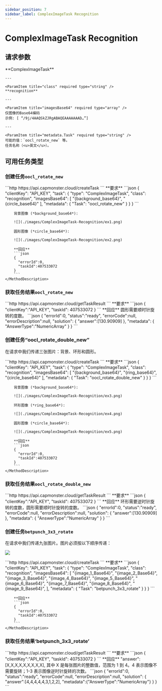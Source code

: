 ```yaml
---
sidebar_position: 7
sidebar_label: ComplexImageTask Recognition
---
```




# ComplexImageTask Recognition

## 请求参数
<TabItem value="proxyless" label="ComplexImageTask (without proxy)" default className="bordered-panel">
    <ParamItem title="type" required type="string" />
    **ComplexImageTask**

    ---

    <ParamItem title="class" required type="string" />
    **recognition**

    ---

    <ParamItem title="imagesBase64" required type="array" />
    仅图像的Base64编码
    示例: [ “/9j/4AAQSkZJRgABAQEAAAAAAAD…”]

    ---

    <ParamItem title="metadata.Task" required type="string" />
    可能的值：`oocl_rotate_new` 等。
	任务名称（<u>英文</u>）。

</TabItem>


## 可用任务类型

### 创建任务`oocl_rotate_new`

<TabItem value="proxyless" label="RecaptchaV2TaskProxyless (without proxy)" default className="method-panel">
	<MethodItem>
		```http
		https://api.capmonster.cloud/createTask
		```
	</MethodItem>
	<MethodDescription>
		**要求**
		```json
		{
			"clientKey": "API_KEY",
			"task": {
				"type": "ComplexImageTask",
				"class": "recognition",
				"imagesBase64": [
					"{background_base64}",
					"{circle_base64}"
				],
				"metadata": {
					"Task": "oocl_rotate_new"
				}
			}
		}
		```

		背景图像 (*background_base64*):

		![](./images/ComplexImageTask-Recognition/ex1.png)

		圆形图像 (*circle_base64*):

		![](./images/ComplexImageTask-Recognition/ex2.png)

		**回应**
		```json
		{
		  "errorId":0,
		  "taskId":407533072
		}
		```
	</MethodDescription>
</TabItem>


### 获取任务结果`oocl_rotate_new`

<TabItem value="proxyless" label="GeeTestTaskProxyless (without proxy)" default className="method-panel-full">
	<MethodItem>
		```http
		https://api.capmonster.cloud/getTaskResult
		```
	</MethodItem>
	<MethodDescription>
		**要求**
		```json
		{
		  "clientKey":"API_KEY",
		  "taskId": 407533072
		}
		```
		**回应**
		圆形需要顺时针旋转的度数。
		```json
		{
		  "errorId":0,
		  "status":"ready",
		  "errorCode":null,
		  "errorDescription":null,
		  "solution": {
			  "answer":[130.90909]
		  },
		   "metadata": {
			  "AnswerType":"NumericArray"
		  }
		}
		```
	</MethodDescription>
</TabItem>

### 创建任务“oocl_rotate_double_new”

在请求中我们传递三张图片：背景、环形和圆形。

<TabItem value="proxyless" label="ComplexImageTask (без прокси)" default className="method-panel">
	<MethodItem>
		```http
		https://api.capmonster.cloud/createTask
		```
	</MethodItem>
	<MethodDescription>
		**要求**
		```json
		{ 
			"clientKey": "API_KEY",
			"task": {
				"type": "ComplexImageTask",
				"class": "recognition",
				"imagesBase64": [
					"{background_base64}",
					"{ring_base64}",
					"{circle_base64}"
				],
				"metadata": {
					"Task": "oocl_rotate_double_new"
				}
			}
		}
		```

		背景图像 (*background_base64*):

		![](./images/ComplexImageTask-Recognition/ex3.png)

		环形图像 (*ring_base64*):

		![](./images/ComplexImageTask-Recognition/ex4.png)

		圆形图像 (*circle_base64*):

		![](./images/ComplexImageTask-Recognition/ex5.png)

		**回应**
		```json
		{
		  "errorId":0,
		  "taskId":407533072
		}
		```
	</MethodDescription>
</TabItem>

### 获取任务结果`oocl_rotate_double_new`

<TabItem value="proxyless" label="ComplexImageTask (without proxy)" default className="method-panel-full">
	<MethodItem>
		```http
		https://api.capmonster.cloud/getTaskResult
		```
	</MethodItem>
	<MethodDescription>
		**要求**
		```json
		{
		  "clientKey":"API_KEY",
		  "taskId": 407533072
		}
		```
		**回应**
		环形需要逆时针旋转的度数，圆形需要顺时针旋转的度数。
		```json
		{
		  "errorId":0,
		  "status":"ready",
		  "errorCode":null,
		  "errorDescription":null,
		  "solution": {
			  "answer":[130.90909]
		  },
		   "metadata": {
			  "AnswerType":"NumericArray"
		  }
		}
		```
	</MethodDescription>
</TabItem>


### 创建任务`betpunch_3x3_rotate`

在请求中我们传递九张图片。图片必须按以下顺序传递：

![](./images/ComplexImageTask-Recognition/betpunch_3x3_rotate_example.png)

<TabItem value="proxyless" label="ComplexImageTask (без прокси)" default className="method-panel">
	<MethodItem>
		```http
		https://api.capmonster.cloud/createTask
		```
	</MethodItem>
	<MethodDescription>
		**要求**
		```json
		{ 
			"clientKey": "API_KEY",
			"task": {
				"type": "ComplexImageTask",
				"class": "recognition",
				"imagesBase64": [
					"{image_1_Base64}",
					"{image_2_Base64}",
					"{image_3_Base64}",
					"{image_4_Base64}",
					"{image_5_Base64}",
					"{image_6_Base64}",
					"{image_7_Base64}",
					"{image_8_Base64}",
					"{image_9_Base64}",
				],
				"metadata": {
					"Task": "betpunch_3x3_rotate"
				}
			}
		}
		```

		**回应**
		```json
		{
		  "errorId":0,
		  "taskId":407533072
		}
		```
	</MethodDescription>
</TabItem>


### 获取任务结果‘betpunch_3x3_rotate’

<TabItem value="proxyless" label="ComplexImageTask (without proxy)" default className="method-panel-full">
	<MethodItem>
		```http
		https://api.capmonster.cloud/getTaskResult
		```
	</MethodItem>
	<MethodDescription>
		**要求**
		```json
		{
		  "clientKey":"API_KEY",
		  "taskId": 407533072
		}
		```
		**回应**
		"answer":[X,X,X,X,X,X,X,X,X], 其中 X 是每张图片的整数值，范围为 1 到 4。4 表示图像不需要旋转；1-3 表示图像逆时针旋转的次数。
		```json
		{
			"errorId":0,
			"status":"ready",
			"errorCode":null,
			"errorDescription":null,
			"solution":
			{
				"answer":[4,4,4,4,4,3,1,2,2],
				"metadata":{"AnswerType":"NumericArray"}
			}
		}
		```
	</MethodDescription>
</TabItem>

